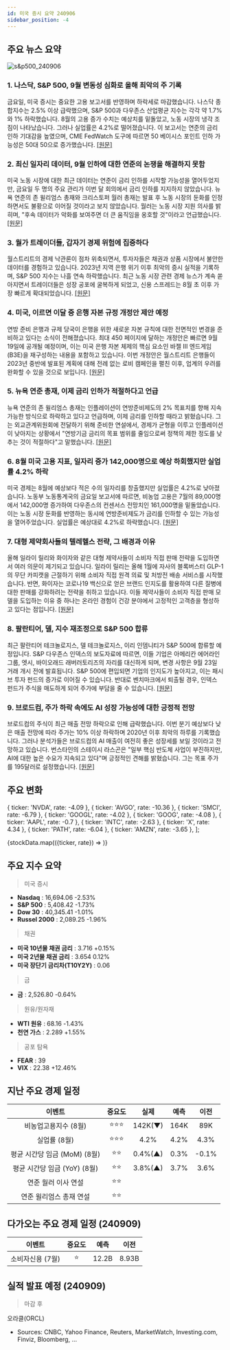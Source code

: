 ```yaml
---
id: 미국 증시 요약 240906
sidebar_position: -4
---
```


## 주요 뉴스 요약

![s&p500_240906](/map/240906.png)

### 1. **나스닥, S&P 500, 9월 변동성 심화로 올해 최악의 주 기록**

금요일, 미국 증시는 중요한 고용 보고서를 반영하며 하락세로 마감했습니다. 나스닥 종합지수는 2.5% 이상 급락했으며, S&P 500과 다우존스 산업평균 지수는 각각 약 1.7%와 1% 하락했습니다. 8월의 고용 증가 수치는 예상치를 밑돌았고, 노동 시장의 냉각 조짐이 나타났습니다. 그러나 실업률은 4.2%로 떨어졌습니다. 이 보고서는 연준의 금리 인하 기대감을 높였으며, CME FedWatch 도구에 따르면 50 베이시스 포인트 인하 가능성은 50대 50으로 증가했습니다. [[원문]](https://finance.yahoo.com/news/live/stock-market-today-nasdaq-sp-500-see-worst-week-of-the-year-in-volatile-start-to-september-200537001.html)

### 2. **최신 일자리 데이터, 9월 인하에 대한 연준의 논쟁을 해결하지 못함**

미국 노동 시장에 대한 최근 데이터는 연준이 금리 인하를 시작할 가능성을 열어두었지만, 금요일 두 명의 주요 관리가 이번 달 회의에서 금리 인하를 지지하지 않았습니다. 뉴욕 연준의 존 윌리엄스 총재와 크리스토퍼 월러 총재는 발표 후 노동 시장의 둔화를 인정하면서도 불황으로 이어질 것이라고 보지 않았습니다. 월러는 노동 시장 지원 의사를 밝히며, "후속 데이터가 악화를 보여주면 더 큰 움직임을 옹호할 것"이라고 언급했습니다. [[원문]](https://www.bloomberg.com/news/articles/2024-09-06/newest-jobs-data-fail-to-resolve-fed-debate-over-september-cut?srnd=phx-markets)

### 3. **월가 트레이더들, 갑자기 경제 위험에 집중하다**

월스트리트의 경제 낙관론이 점차 위축되면서, 투자자들은 채권과 상품 시장에서 불안한 데이터를 경험하고 있습니다. 2023년 지역 은행 위기 이후 최악의 증시 실적을 기록하며, S&P 500 지수는 나흘 연속 하락했습니다. 최근 노동 시장 관련 경제 뉴스가 계속 쏟아지면서 트레이더들은 성장 공포에 굴복하게 되었고, 신용 스프레드는 8월 초 이후 가장 빠르게 확대되었습니다. [[원문]](https://www.bloomberg.com/news/articles/2024-09-06/wall-street-traders-suddenly-converge-on-economic-hazards-ahead?srnd=homepage-asia&embedded-checkout=true)

### 4. **미국, 이르면 이달 중 은행 자본 규정 개정안 제안 예정**

연방 준비 은행과 규제 당국이 은행을 위한 새로운 자본 규칙에 대한 전면적인 변경을 준비하고 있다는 소식이 전해졌습니다. 최대 450 페이지에 달하는 개정안은 빠르면 9월 19일에 공개될 예정이며, 이는 미국 은행 자본 체제의 핵심 요소인 바젤 III 엔드게임(B3E)을 재구성하는 내용을 포함하고 있습니다. 이번 개정안은 월스트리트 은행들이 2023년 중반에 발표된 계획에 대해 전례 없는 로비 캠페인을 펼친 이후, 업계의 우려를 완화할 수 있을 것으로 보입니다. [[원문]](https://www.bloomberg.com/news/articles/2024-09-07/us-to-propose-bank-capital-rule-revisions-as-soon-as-this-month?srnd=phx-markets&embedded-checkout=true)

### 5. **뉴욕 연준 총재, 이제 금리 인하가 적절하다고 언급**

뉴욕 연준의 존 윌리엄스 총재는 인플레이션이 연방준비제도의 2% 목표치를 향해 지속 가능한 방식으로 하락하고 있다고 언급하며, 이제 금리를 인하할 때라고 밝혔습니다. 그는 외교관계위원회에 전달하기 위해 준비한 연설에서, 경제가 균형을 이루고 인플레이션이 낮아지는 상황에서 "연방기금 금리의 목표 범위를 줄임으로써 정책의 제한 정도를 낮추는 것이 적절하다"고 말했습니다. [[원문]](https://www.marketwatch.com/story/feds-williams-says-it-is-now-appropriate-to-cut-interest-rates-c8358c88?mod=home-page)

### 6. **8월 미국 고용 지표, 일자리 증가 142,000명으로 예상 하회했지만 실업률 4.2% 하락**

미국 경제는 8월에 예상보다 적은 수의 일자리를 창출했지만 실업률은 4.2%로 낮아졌습니다. 노동부 노동통계국의 금요일 보고서에 따르면, 비농업 고용은 7월의 89,000명에서 142,000명 증가하여 다우존스의 컨센서스 전망치인 161,000명을 밑돌았습니다. 이는 노동 시장 둔화를 반영하는 동시에 연방준비제도가 금리를 인하할 수 있는 가능성을 열어주었습니다. 실업률은 예상대로 4.2%로 하락했습니다. [[원문]](https://www.cnbc.com/2024/09/06/jobs-report-august-2024.html)

### 7. **대형 제약회사들의 텔레헬스 전략, 그 배경과 이유**

올해 일라이 릴리와 화이자와 같은 대형 제약사들이 소비자 직접 판매 전략을 도입하면서 여러 의문이 제기되고 있습니다. 일라이 릴리는 올해 1월에 자사의 블록버스터 GLP-1의 무단 카피캣을 근절하기 위해 소비자 직접 원격 의료 및 처방전 배송 서비스를 시작했습니다. 반면, 화이자는 코로나19 백신으로 얻은 브랜드 인지도를 활용하여 다른 질병에 대한 판매를 강화하려는 전략을 취하고 있습니다. 이들 제약사들이 소비자 직접 판매 모델을 도입하는 이유 중 하나는 온라인 경험이 건강 분야에서 고정적인 고객층을 형성하고 있다는 점입니다. [[원문]](https://finance.yahoo.com/news/why-big-pharma-is-betting-on-telehealth-strategies-205258463.html)

### 8. **팔란티어, 델, 지수 재조정으로 S&P 500 합류**

최근 팔란티어 테크놀로지스, 델 테크놀로지스, 이리 인뎀니티가 S&P 500에 합류할 예정입니다. S&P 다우존스 인덱스의 보도자료에 따르면, 이들 기업은 아메리칸 에어라인 그룹, 엣시, 바이오래드 래버러토리즈의 자리를 대신하게 되며, 변경 사항은 9월 23일 거래 개시 전에 발효됩니다. S&P 500에 편입되면 기업의 인지도가 높아지고, 이는 패시브 투자 펀드의 증가로 이어질 수 있습니다. 반대로 벤치마크에서 퇴출될 경우, 인덱스 펀드가 주식을 매도하게 되어 주가에 부담을 줄 수 있습니다. [[원문]](https://finance.yahoo.com/news/palantir-dell-among-p-500-213105057.html)

### 9. **브로드컴, 주가 하락 속에도 AI 성장 가능성에 대한 긍정적 전망**

브로드컴의 주식이 최근 매출 전망 하락으로 인해 급락했습니다. 이번 분기 예상보다 낮은 매출 전망에 따라 주가는 10% 이상 하락하며 2020년 이후 최악의 하루를 기록했습니다. 그러나 분석가들은 브로드컴의 AI 매출이 여전히 좋은 성장세를 보일 것이라고 전망하고 있습니다. 번스타인의 스테이시 라스곤은 "일부 핵심 반도체 사업이 부진하지만, AI에 대한 높은 수요가 지속되고 있다"며 긍정적인 견해를 밝혔습니다. 그는 목표 주가를 195달러로 설정했습니다. [[원문]](https://www.marketwatch.com/story/as-broadcoms-stock-sells-off-bulls-say-you-can-get-this-top-ai-play-for-cheap-5417a772?mod=home-page)

## 주요 변화

  { ticker: 'NVDA', rate: -4.09 },
  { ticker: 'AVGO', rate: -10.36 },
  { ticker: 'SMCI', rate: -6.79 },
  { ticker: 'GOOGL', rate: -4.02 },
  { ticker: 'GOOG', rate: -4.08 },
  { ticker: 'AAPL', rate: -0.7 },
  { ticker: 'INTC', rate: -2.63 },
  { ticker: 'X', rate: 4.34 },
  { ticker: 'PATH', rate: -6.04 },
  { ticker: 'AMZN', rate: -3.65 },
];

{stockData.map(({ticker, rate}) => <StockCardMini key={ticker} ticker={ticker} rate={rate}></StockCardMini>)}

## 주요 지수 요약

> 미국 증시

- **Nasdaq** : 16,694.06 -2.53%
- **S&P 500** : 5,408.42 -1.73%
- **Dow 30** : 40,345.41 -1.01%
- **Russel 2000** : 2,089.25 -1.96%

> 채권

- **미국 10년물 채권 금리** : 3.716 +0.15%
- **미국 2년물 채권 금리** : 3.654 0.12%
- **미국 장단기 금리차(T10Y2Y)** : 0.06

> 금

- **금** : 2,526.80 -0.64%

> 원유/원자재

- **WTI 원유** : 68.16 -1.43%
- **천연 가스** : 2.289 +1.55%

> 공포 탐욕

- **FEAR** : 39
- **VIX** : 22.38 +12.46%

## 지난 주요 경제 일정

|            이벤트            | 중요도 |  실제   | 예측 | 이전  |
| :--------------------------: | :----: | :-----: | :--: | :---: |
|     비농업고용지수 (8월)     | ⭐⭐⭐ | 142K(▼) | 164K |  89K  |
|         실업률 (8월)         | ⭐⭐⭐ |  4.2%   | 4.2% | 4.3%  |
| 평균 시간당 임금 (MoM) (8월) |  ⭐⭐  | 0.4%(▲) | 0.3% | -0.1% |
| 평균 시간당 임금 (YoY) (8월) |  ⭐⭐  | 3.8%(▲) | 3.7% | 3.6%  |
|     연준 월러 이사 연설      |  ⭐⭐  |         |      |       |
|   연준 윌리엄스 총재 연설    |  ⭐⭐  |         |      |       |

## 다가오는 주요 경제 일정 (240909)

|      이벤트      | 중요도 | 예측  | 이전  |
| :--------------: | :----: | :---: | :---: |
| 소비자신용 (7월) |   ⭐   | 12.2B | 8.93B |

## 실적 발표 예정 (240909)

> 마감 후

오라클(ORCL)

- Sources: CNBC, Yahoo Finance, Reuters, MarketWatch, Investing.com, Finviz, Bloomberg, ...
